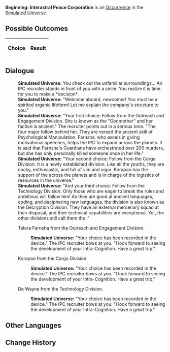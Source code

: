 {{Simulated Universe Event Infobox
|title         = Beginning: Interastral Peace Corporation
|image         = Trailblaze Secret 8.png
|type          =
|domains_su    = 
|domains_ext   = 
|domains_swarm = 
|domains_gng   = 
|requirements  =
|prev          = 
|next          = 
|indexRewards  =
|characters    = 
}}
'''Beginning: Interastral Peace Corporation''' is an [[Simulated Universe/Occurrence|Occurrence]] in the [[Simulated Universe]].

==Possible Outcomes==
{| class="article-table"
!Choice
!Result

|}

<!--
==Gameplay Notes==

-->
==Dialogue==
{{Dialogue Start}}
:'''Simulated Universe:''' You check out the unfamiliar surroundings... An IPC recruiter stands in front of you with a smile. You realize it is time for you to make a *decision*.
:'''Simulated Universe:''' "Welcome aboard, newcomer! You must be a spirited organic lifeform! Let me explain the company's structure to you."
:'''Simulated Universe:''' "Your first choice: Follow {{Color|Keyword|Telora Farnsha}} from the Outreach and Engagement Division. She is known as the "Godmother" and her faction is ancient." The recruiter points out in a serious tone. "The four major {{Color|Keyword|Guardians}} follow behind her. They are versed the ancient skill of Psychological Manipulation. Farnsha, who excels in giving motivational speeches, helps the IPC to expand across the planets. It is said that Farnsha's Guardians have orchestrated over 200 murders, but she has only personally killed someone once in her life."
:'''Simulated Universe:''' "Your second choice: Follow {{Color|Keyword|Korapao}} from the Cargo Division. It is a newly established division. Like all the youths, they are cocky, enthusiastic, and full of vim and vigor. Korapao has the support of the {{Color|Keyword|Associates}} across the planets and is in charge of the logistics of resources in the universe."
:'''Simulated Universe:''' "And your third choice: Follow {{Color|Keyword|De Wayne}} from the Technology Division. Only those who are eager to break the rules and ambitious will follow him! As they are good at ancient languages, coding, and deciphering new languages, the division is also known as the Decryption Division. They have an external mercenary squad at their disposal, and their technical capabilities are exceptional. Yet, the other divisions still call them the {{Color|Keyword|Mavericks}}."
:{{DIcon|Arrow}} Telora Farnsha from the Outreach and Engagement Division.
::'''Simulated Universe:''' "Your choice has been recorded in the device." The IPC recruiter bows at you. "I look forward to seeing the development of your Intra-Cognition. Have a great trip."
:{{DIcon|Arrow}} Korapao from the Cargo Division.
::'''Simulated Universe:''' "Your choice has been recorded in the device." The IPC recruiter bows at you. "I look forward to seeing the development of your Intra-Cognition. Have a great trip."
:{{DIcon|Arrow}} De Wayne from the Technology Division.
::'''Simulated Universe:''' "Your choice has been recorded in the device." The IPC recruiter bows at you. "I look forward to seeing the development of your Intra-Cognition. Have a great trip."
{{Dialogue End}}

==Other Languages==
{{Other Languages
|en   = Beginning: Interastral Peace Corporation
|zhs  = 开端•星际和平公司
|zht  = 開端•星際和平公司
|ja   = {{Rubi|発端|ほったん}}・スターピースカンパニー
|ko   = 시작•스타피스 컴퍼니
|es   = Comienzo: Corporación para la Paz Interastral
|fr   = Débuts à la CPI
|ru   = Начало: Корпорация межзвёздного мира
|th   = จุดเริ่มต้น: องค์กรสันติภาพแห่งดวงดาว
|vi   = Khởi Đầu - Công Ty Hành Tinh Hòa Bình
|de   = Der Anfang: Interastrale Friedenskorporation
|id   = Permulaan: Interastral Peace Corporation
|pt   = Início: Corporação da Paz Interastral
}}

==Change History==
{{Change History|1.6}}
